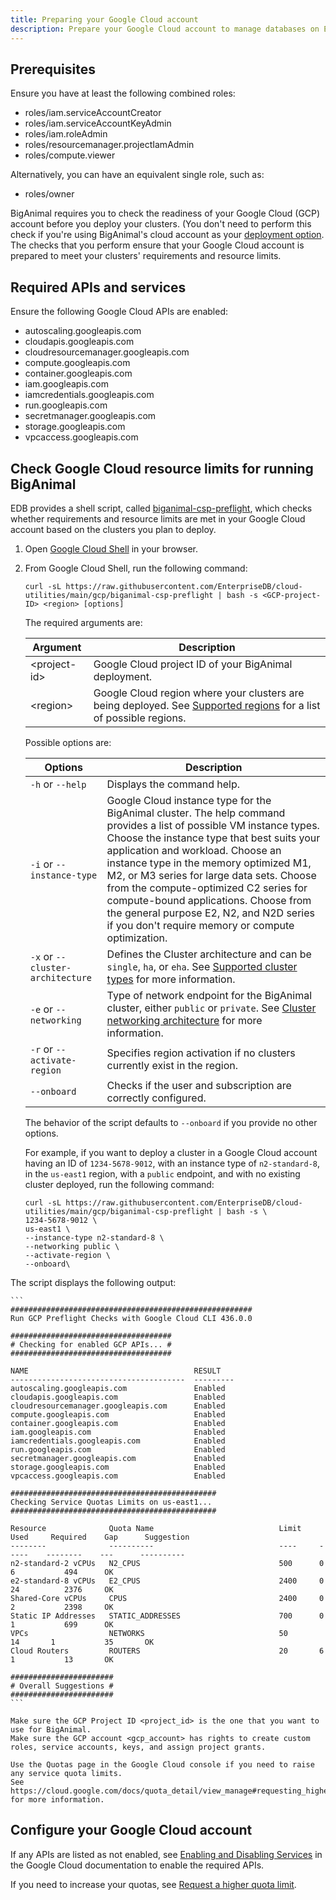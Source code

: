 ```yaml
---
title: Preparing your Google Cloud account
description: Prepare your Google Cloud account to manage databases on EDB Postgres AI Cloud Service.
---
```


## Prerequisites

Ensure you have at least the following combined roles:

-   roles/iam.serviceAccountCreator
-   roles/iam.serviceAccountKeyAdmin
-   roles/iam.roleAdmin
-   roles/resourcemanager.projectIamAdmin
-   roles/compute.viewer

Alternatively, you can have an equivalent single role, such as:

-   roles/owner

BigAnimal requires you to check the readiness of your Google Cloud (GCP) account before you deploy your clusters. (You don't need to perform this check if you're using BigAnimal's cloud account as your [deployment option](/edb-postgres-ai/cloud-service/getting_started/planning/choosing_your_deployment/). The checks that you perform ensure that your Google Cloud account is prepared to meet your clusters' requirements and resource limits.

## Required APIs and services

Ensure the following Google Cloud APIs are enabled:

-   autoscaling.googleapis.com               
-   cloudapis.googleapis.com                 
-   cloudresourcemanager.googleapis.com      
-   compute.googleapis.com                   
-   container.googleapis.com                 
-   iam.googleapis.com                       
-   iamcredentials.googleapis.com            
-   run.googleapis.com                       
-   secretmanager.googleapis.com             
-   storage.googleapis.com                   
-   vpcaccess.googleapis.com     

## Check Google Cloud resource limits for running BigAnimal

EDB provides a shell script, called [biganimal-csp-preflight](https://github.com/EnterpriseDB/cloud-utilities/blob/main/gcp/biganimal-csp-preflight), which checks whether requirements and resource limits are met in your Google Cloud account based on the clusters you plan to deploy.

1.  Open [Google Cloud Shell](https://cloud.google.com/shell) in your browser.
2.  From Google Cloud Shell, run the following command:

    ```shell
    curl -sL https://raw.githubusercontent.com/EnterpriseDB/cloud-utilities/main/gcp/biganimal-csp-preflight | bash -s <GCP-project-ID> <region> [options]
    ```

    The required arguments are:

    | Argument        | Description                                                                                                                                                                                              |
    | --------------- | -------------------------------------------------------------------------------------------------------------------------------------------------------------------------------------------------------- |
    | &lt;project-id> | Google Cloud project ID of your BigAnimal deployment.                                                                                                                                                    |
    | &lt;region>     | Google Cloud region where your clusters are being deployed. See [Supported regions](/edb-postgres-ai/cloud-service/references/supported_regions/#google-cloud-regions-1) for a list of possible regions. |

    Possible options are:

    | Options                          | Description                                                                                                                                                                                                                                                                                                                                                                                                                                                                     |
    | -------------------------------- | ------------------------------------------------------------------------------------------------------------------------------------------------------------------------------------------------------------------------------------------------------------------------------------------------------------------------------------------------------------------------------------------------------------------------------------------------------------------------------- |
    | `-h` or `--help`                 | Displays the command help.                                                                                                                                                                                                                                                                                                                                                                                                                                                      |
    | `-i` or `--instance-type`        | Google Cloud instance type for the BigAnimal cluster. The help command provides a list of possible VM instance types. Choose the instance type that best suits your application and workload. Choose an instance type in the memory optimized M1, M2, or M3 series for large data sets. Choose from the compute-optimized C2 series for compute-bound applications. Choose from the general purpose E2, N2, and N2D series if you don't require memory or compute optimization. |
    | `-x` or `--cluster-architecture` | Defines the Cluster architecture and can be `single`, `ha`, or `eha`. See [Supported cluster types](/edb-postgres-ai/cloud-service/references/supported_cluster_types/) for more information.                                                                                                                                                                                                                                                                                   |
    | `-e` or `--networking`           | Type of network endpoint for the BigAnimal cluster, either `public` or `private`. See [Cluster networking architecture](/edb-postgres-ai/cloud-service/getting_started/your_cloud_account/cluster_networking/) for more information.                                                                                                                                                                                                                                            |
    | `-r` or `--activate-region`      | Specifies region activation if no clusters currently exist in the region.                                                                                                                                                                                                                                                                                                                                                                                                       |
    | `--onboard`                      | Checks if the user and subscription are correctly configured.                                                                                                                                                                                                                                                                                                                                                                                                                   |

    The behavior of the script defaults to `--onboard` if you provide no other options.

    For example, if you want to deploy a cluster in a Google Cloud account having an ID of `1234-5678-9012`, with an instance type of `n2-standard-8`, in the `us-east1` region, with a `public` endpoint, and with no existing cluster deployed, run the following command:

    ```shell
    curl -sL https://raw.githubusercontent.com/EnterpriseDB/cloud-utilities/main/gcp/biganimal-csp-preflight | bash -s \
    1234-5678-9012 \
    us-east1 \
    --instance-type n2-standard-8 \
    --networking public \
    --activate-region \
    --onboard\
    ```

The script displays the following output:

````
```
######################################################
Run GCP Preflight Checks with Google Cloud CLI 436.0.0

####################################
# Checking for enabled GCP APIs... #
####################################

NAME                                     RESULT
---------------------------------------  ---------
autoscaling.googleapis.com               Enabled
cloudapis.googleapis.com                 Enabled
cloudresourcemanager.googleapis.com      Enabled
compute.googleapis.com                   Enabled
container.googleapis.com                 Enabled
iam.googleapis.com                       Enabled
iamcredentials.googleapis.com            Enabled
run.googleapis.com                       Enabled
secretmanager.googleapis.com             Enabled
storage.googleapis.com                   Enabled
vpcaccess.googleapis.com                 Enabled

##############################################
Checking Service Quotas Limits on us-east1...
##############################################

Resource              Quota Name                            Limit    Used     Required    Gap      Suggestion
--------              ----------                            ----     -----    --------    ---      ----------
n2-standard-2 vCPUs   N2_CPUS                               500      0        6           494      OK
e2-standard-8 vCPUs   E2_CPUS                               2400     0        24          2376     OK
Shared-Core vCPUs     CPUS                                  2400     0        2           2398     OK
Static IP Addresses   STATIC_ADDRESSES                      700      0        1           699      OK
VPCs                  NETWORKS                              50       14       1           35       OK
Cloud Routers         ROUTERS                               20       6        1           13       OK

#######################
# Overall Suggestions #
#######################
```

Make sure the GCP Project ID <project_id> is the one that you want to use for BigAnimal.
Make sure the GCP account <gcp_account> has rights to create custom roles, service accounts, keys, and assign project grants.

Use the Quotas page in the Google Cloud console if you need to raise any service quota limits.
See https://cloud.google.com/docs/quota_detail/view_manage#requesting_higher_quota for more information.
````

## Configure your Google Cloud account

If any APIs are listed as not enabled, see [Enabling and Disabling Services](https://cloud.google.com/service-usage/docs/enable-disable) in the Google Cloud documentation to enable the required APIs. 

If you need to increase your quotas, see [Request a higher quota limit](https://cloud.google.com/docs/quota_detail/view_manage#requesting_higher_quota).
